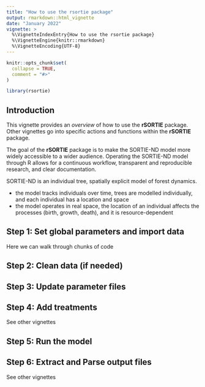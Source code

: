 ```yaml
---
title: "How to use the rsortie package"
output: rmarkdown::html_vignette
date: "January 2022"
vignette: >
  %\VignetteIndexEntry{How to use the rsortie package}
  %\VignetteEngine{knitr::rmarkdown}
  %\VignetteEncoding{UTF-8}
---
```


```r
knitr::opts_chunk$set(
  collapse = TRUE,
  comment = "#>"
)
```

```r
library(rsortie)
```

## Introduction

This vignette provides an _overview_ of how to use the **rSORTIE** package.  
Other vignettes go into specific actions and functions within the **rSORTIE** package.  

The goal of the **rSORTIE** package is to make the SORTIE-ND model more widely accessible to a wider audience. Operating the SORTIE-ND model through R allows for a continuous workflow, transparent and reproducible research, and clear documentation. 

SORTIE-ND is an individual tree, spatially explicit model of forest dynamics.  

* the model tracks individuals over time, trees are modelled individually, and each individual has a location and space  
* the model operates in real space, the location of an individual affects the processes (birth, growth, death), and it is resource-dependent  


## Step 1: Set global parameters and import data  
Here we can walk through chunks of code  

## Step 2: Clean data (if needed)  

## Step 3: Update parameter files  

## Step 4: Add treatments  
See other vignettes  

## Step 5: Run the model  

## Step 6: Extract and Parse output files  
See other vignettes  
